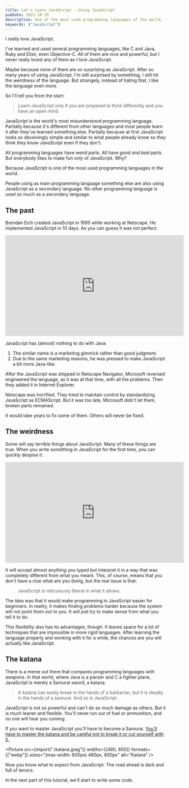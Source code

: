```yaml
---
title: Let's Learn JavaScript - Using JavaScript
pubDate: 2021-10-29
description: One of the most used programming languages of the world, the world's most misunderstood programming language.
keywords: ["JavaScript"]
---
```


I really love JavaScript.

I've learned and used several programming languages, like C and Java, Ruby and Elixir, even Objective-C. All of them are nice
and powerful, but I never really loved any of them as I love JavaScript.

Maybe because none of them are so surprising as JavaScript. After so many years of using JavaScript, I'm still surprised
by something, I still hit the weirdness of the language. But strangely, instead of hating that, I like the language even more.

So I'll tell you from the start:

> Learn JavaScript only if you are prepared to think differently and you have an open mind.

JavaScript is the world's most misunderstood programming language.
Partially because it's different from other languages and most people learn it after they've learned something else.
Partially because at first JavaScript looks so deceivingly simple and similar to what people already know so _they think they know JavaScript_ even if they don't.

All programming languages have weird parts. All have good _and bad_ parts. But everybody likes to make fun only of JavaScript. Why?

Because JavaScript is one of the most used programming languages in the world.

People using as main programming language something else are also using JavaScript as a secondary language. No other programming language is used so much as a secondary language.

## The past

Brendan Eich created JavaScript in 1995 while working at Netscape.
He implemented JavaScript in 10 days. As you can guess it was not perfect.

<iframe
  width="560"
  height="315"
  src="https://www.youtube.com/embed/S0ZWtsYyX8E"
  title="YouTube video player"
  frameborder="0"
  allow="accelerometer; autoplay; clipboard-write; encrypted-media; gyroscope; picture-in-picture"
  allowfullscreen
></iframe>

JavaScript has (almost) nothing to do with Java:

1. The similar name is a marketing gimmick rather than good judgment.
2. Due to the same marketing reasons, he was pressed to make JavaScript
   a bit more Java-like.

After the JavaScript was shipped in Netscape Navigator, Microsoft reversed engineered the language, as it was at that time, with all
the problems. Then they added it in Internet Explorer.

Netscape was horrified. They tried to maintain control by standardizing JavaScript as ECMAScript. But it was too late, Microsoft didn't let them, broken parts remained.

It would take years to fix some of them. Others will never be fixed.

## The weirdness

Some will say terrible things about JavaScript. Many of these things are true.
When you write something in JavaScript for the first time, you can quickly despise it.

<iframe
  width="560"
  height="315"
  src="https://www.youtube.com/embed/3se2-thqf-A"
  title="WAT"
  frameborder="0"
  allow="accelerometer; autoplay; clipboard-write; encrypted-media; gyroscope; picture-in-picture"
  allowfullscreen
></iframe>

It will accept almost anything you typed but interpret it in a way that was completely different from what you meant.
This, of course, means that you don't have a clue what are you doing, but the real issue is that:

> JavaScript is ridiculously liberal in what it allows.

The idea was that it would make programming in JavaScript easier for beginners. In reality, it makes finding problems harder
because the system will not point them out to you. It will just try to make sense from what you tell it to do.

This flexibility also has its advantages, though.
It leaves space for a lot of techniques that are impossible in more rigid languages.
After learning the language properly and working with it for a while, the chances are you will actually like JavaScript.

## The katana

There is a meme out there that compares programming languages with weapons.
In that world, where Java is a panzer and C a fighter plane, JavaScript is merely a Samurai sword, a katana.

> A katana can easily break in the hands of a barbarian, but it is deadly in the hands of a samurai. And so is JavaScript.

JavaScript is not so powerful and can't do so much damage as others. But it is much leaner and flexible. You'll never run out of fuel or ammunition, and no one will hear you coming.

If you want to master JavaScript you'll have to become a Samurai. [You'll have to master the katana and be careful not to break it or cut yourself with it.](https://www.amazon.com/Secrets-JavaScript-Ninja-John-Resig/dp/1617292850)


<Picture
  src={import("./katana.jpeg")}
  widths={[480, 800]}
  formats={["webp"]}
  sizes="(max-width: 600px) 480px, 800px"
  alt="Katana"
/>

Now you know what to expect from JavaScript. The road ahead is dark and full of terrors.

In the next part of this tutorial, we'll start to write some code.
